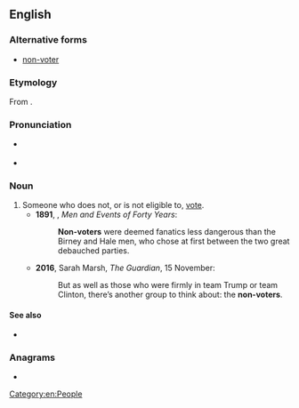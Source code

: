 ==English==

===Alternative forms===
* [[non-voter]]

===Etymology===
From {{prefix|en|non|voter}}.

===Pronunciation===
* {{a|UK}} {{IPA|en|/nɒnˈvəʊtə/}}
* {{rhymes|en|əʊtə(ɹ)|s=3}}

===Noun===
{{en-noun}}

# Someone who does not, or is not eligible to, [[vote]]. {{defdate|from 19th c.}}
#* '''1891''', {{w|Josiah Bushnell Grinnell}}, ''Men and Events of Forty Years'':
#*: '''Non-voters''' were deemed fanatics less dangerous than the Birney and Hale men, who chose at first between the two great debauched parties.
#* '''2016''', Sarah Marsh, ''The Guardian'', 15 November:
#*: But as well as those who were firmly in team Trump or team Clinton, there’s another group to think about: the '''non-voters'''.

====See also====
* {{l|en|nonvote}}

===Anagrams===
* {{anagrams|en|a=ennoortv|nonovert}}

[[Category:en:People]]